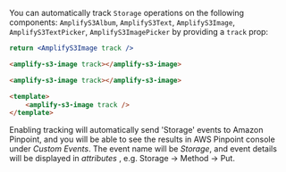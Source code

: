 You can automatically track `Storage` operations on the following components: `AmplifyS3Album`, `AmplifyS3Text`, `AmplifyS3Image`, `AmplifyS3TextPicker`, `AmplifyS3ImagePicker` by providing a `track` prop:

<FilterContent framework="react">

```jsx
return <AmplifyS3Image track />
```
</FilterContent>

<FilterContent framework="angular">

```html
<amplify-s3-image track></amplify-s3-image>
```
</FilterContent>

<FilterContent framework="ionic">

```html
<amplify-s3-image track></amplify-s3-image>
```
</FilterContent>

<FilterContent framework="vue">

```html
<template>
    <amplify-s3-image track />
</template>
```
</FilterContent>

Enabling tracking will automatically send 'Storage' events to Amazon Pinpoint, and you will be able to see the results in AWS Pinpoint console under *Custom Events*. The event name will be *Storage*, and event details will be displayed in *attributes* , e.g. Storage -> Method -> Put.

